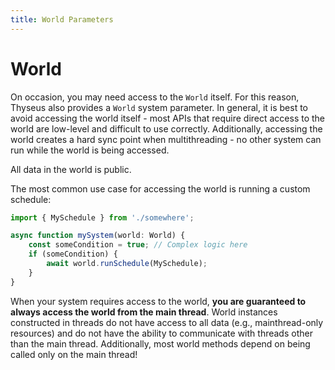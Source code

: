 ```yaml
---
title: World Parameters
---
```


# World

On occasion, you may need access to the `World` itself. For this reason, Thyseus
also provides a `World` system parameter. In general, it is best to avoid
accessing the world itself - most APIs that require direct access to the world
are low-level and difficult to use correctly. Additionally, accessing the world
creates a hard sync point when multithreading - no other system can run while
the world is being accessed.

All data in the world is public.

The most common use case for accessing the world is running a custom schedule:

```ts
import { MySchedule } from './somewhere';

async function mySystem(world: World) {
	const someCondition = true; // Complex logic here
	if (someCondition) {
		await world.runSchedule(MySchedule);
	}
}
```

When your system requires access to the world, **you are guaranteed to always
access the world from the main thread**. World instances constructed in threads
do not have access to all data (e.g., mainthread-only resources) and do not have
the ability to communicate with threads other than the main thread.
Additionally, most world methods depend on being called only on the main thread!
